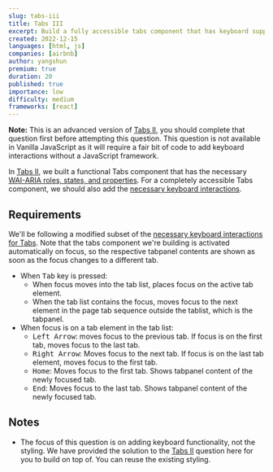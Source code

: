```yaml
---
slug: tabs-iii
title: Tabs III
excerpt: Build a fully accessible tabs component that has keyboard support according to ARIA specifications
created: 2022-12-15
languages: [html, js]
companies: [airbnb]
author: yangshun
premium: true
duration: 20
published: true
importance: low
difficulty: medium
frameworks: [react]
---
```


**Note:** This is an advanced version of [Tabs II](/questions/user-interface/tabs-ii), you should complete that question first before attempting this question. This question is not available in Vanilla JavaScript as it will require a fair bit of code to add keyboard interactions without a JavaScript framework.

In [Tabs II](/questions/user-interface/tabs-ii), we built a functional Tabs component that has the necessary [WAI-ARIA roles, states, and properties](https://www.w3.org/WAI/ARIA/apg/patterns/tabpanel/). For a completely accessible Tabs component, we should also add the [necessary keyboard interactions](https://www.w3.org/WAI/ARIA/apg/patterns/tabpanel/).

## Requirements

We'll be following a modified subset of the [necessary keyboard interactions for Tabs](https://www.w3.org/WAI/ARIA/apg/patterns/tabpanel/). Note that the tabs component we're building is activated automatically on focus, so the respective tabpanel contents are shown as soon as the focus changes to a different tab.

- When <kbd>Tab</kbd> key is pressed:
  - When focus moves into the tab list, places focus on the active tab element.
  - When the tab list contains the focus, moves focus to the next element in the page tab sequence outside the tablist, which is the tabpanel.
- When focus is on a tab element in the tab list:
  - <kbd>Left Arrow</kbd>: moves focus to the previous tab.
    If focus is on the first tab, moves focus to the last
    tab.
  - <kbd>Right Arrow</kbd>: Moves focus to the next tab. If
    focus is on the last tab element, moves focus to the
    first tab.
  - <kbd>Home</kbd>: Moves focus to the first tab. Shows
    tabpanel content of the newly focused tab.
  - <kbd>End</kbd>: Moves focus to the last tab. Shows
    tabpanel content of the newly focused tab.

## Notes

- The focus of this question is on adding keyboard functionality, not the styling. We have provided the solution to the [Tabs II](/questions/user-interface/tabs-ii) question here for you to build on top of. You can reuse the existing styling.
